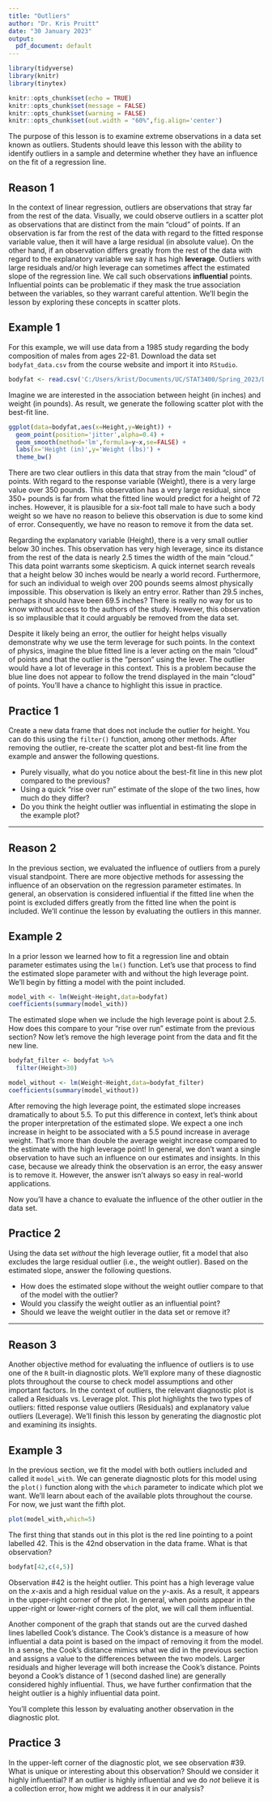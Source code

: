 ---
title: "Outliers"
author: "Dr. Kris Pruitt"
date: "30 January 2023"
output:
  pdf_document: default
---

```{r setup, include=FALSE}
library(tidyverse)
library(knitr)
library(tinytex)

knitr::opts_chunk$set(echo = TRUE)
knitr::opts_chunk$set(message = FALSE)
knitr::opts_chunk$set(warning = FALSE)
knitr::opts_chunk$set(out.width = "60%",fig.align='center')
```

The purpose of this lesson is to examine extreme observations in a data set known as outliers. Students should leave this lesson with the ability to identify outliers in a sample and determine whether they have an influence on the fit of a regression line.


## Reason 1

In the context of linear regression, outliers are observations that stray far from the rest of the data. Visually, we could observe outliers in a scatter plot as observations that are distinct from the main "cloud" of points. If an observation is far from the rest of the data with regard to the fitted response variable value, then it will have a large residual (in absolute value). On the other hand, if an observation differs greatly from the rest of the data with regard to the explanatory variable we say it has high **leverage**. Outliers with large residuals and/or high leverage can sometimes affect the estimated slope of the regression line. We call such observations **influential** points. Influential points can be problematic if they mask the true association between the variables, so they warrant careful attention. We'll begin the lesson by exploring these concepts in scatter plots.


## Example 1

For this example, we will use data from a 1985 study regarding the body composition of males from ages 22-81. Download the data set `bodyfat_data.csv` from the course website and import it into `RStudio`.

```{r}
bodyfat <- read.csv('C:/Users/krist/Documents/UC/STAT3400/Spring_2023/Data/bodyfat_data.csv')
```

Imagine we are interested in the association between height (in inches) and weight (in pounds). As result, we generate the following scatter plot with the best-fit line.

```{r}
ggplot(data=bodyfat,aes(x=Height,y=Weight)) +
  geom_point(position='jitter',alpha=0.4) +
  geom_smooth(method='lm',formula=y~x,se=FALSE) +
  labs(x='Height (in)',y='Weight (lbs)') +
  theme_bw()
```

There are two clear outliers in this data that stray from the main "cloud" of points. With regard to the response variable (Weight), there is a very large value over 350 pounds. This observation has a very large residual, since 350+ pounds is far from what the fitted line would predict for a height of 72 inches. However, it is plausible for a six-foot tall male to have such a body weight so we have no reason to believe this observation is due to some kind of error. Consequently, we have no reason to remove it from the data set. 

Regarding the explanatory variable (Height), there is a very small outlier below 30 inches. This observation has very high leverage, since its distance from the rest of the data is nearly 2.5 times the width of the main "cloud." This data point warrants some skepticism. A quick internet search reveals that a height below 30 inches would be nearly a world record. Furthermore, for such an individual to weigh over 200 pounds seems almost physically impossible. This observation is likely an entry error. Rather than 29.5 inches, perhaps it should have been 69.5 inches? There is really no way for us to know without access to the authors of the study. However, this observation is so implausible that it could arguably be removed from the data set.

Despite it likely being an error, the outlier for height helps visually demonstrate why we use the term leverage for such points. In the context of physics, imagine the blue fitted line is a lever acting on the main "cloud" of points and that the outlier is the "person" using the lever. The outlier would have a lot of leverage in this context. This is a problem because the blue line does not appear to follow the trend displayed in the main "cloud" of points. You'll have a chance to highlight this issue in practice.


## Practice 1

Create a new data frame that does not include the outlier for height. You can do this using the `filter()` function, among other methods. After removing the outlier, re-create the scatter plot and best-fit line from the example and answer the following questions.

* Purely visually, what do you notice about the best-fit line in this new plot compared to the previous?
* Using a quick "rise over run" estimate of the slope of the two lines, how much do they differ?
* Do you think the height outlier was influential in estimating the slope in the example plot?

______________________________________________________________________________________________________________


## Reason 2

In the previous section, we evaluated the influence of outliers from a purely visual standpoint. There are more objective methods for assessing the influence of an observation on the regression parameter estimates. In general, an observation is considered influential if the fitted line when the point is excluded differs greatly from the fitted line when the point is included. We'll continue the lesson by evaluating the outliers in this manner.


## Example 2

In a prior lesson we learned how to fit a regression line and obtain parameter estimates using the `lm()` function. Let's use that process to find the estimated slope parameter with and without the high leverage point. We'll begin by fitting a model with the point included.

```{r}
model_with <- lm(Weight~Height,data=bodyfat)
coefficients(summary(model_with))
```

The estimated slope when we include the high leverage point is about 2.5. How does this compare to your "rise over run" estimate from the previous section? Now let's remove the high leverage point from the data and fit the new line.

```{r}
bodyfat_filter <- bodyfat %>%
  filter(Height>30)

model_without <- lm(Weight~Height,data=bodyfat_filter)
coefficients(summary(model_without))
```

After removing the high leverage point, the estimated slope increases dramatically to about 5.5. To put this difference in context, let's think about the proper interpretation of the estimated slope. We expect a one inch increase in height to be associated with a 5.5 pound increase in average weight. That's more than double the average weight increase compared to the estimate with the high leverage point! In general, we don't want a single observation to have such an influence on our estimates and insights. In this case, because we already think the observation is an error, the easy answer is to remove it. However, the answer isn't always so easy in real-world applications.

Now you'll have a chance to evaluate the influence of the other outlier in the data set.


## Practice 2

Using the data set *without* the high leverage outlier, fit a model that also excludes the large residual outlier (i.e., the weight outlier). Based on the estimated slope, answer the following questions.

* How does the estimated slope without the weight outlier compare to that of the model with the outlier?
* Would you classify the weight outlier as an influential point?
* Should we leave the weight outlier in the data set or remove it?

______________________________________________________________________________________________________________


## Reason 3

Another objective method for evaluating the influence of outliers is to use one of the `R` built-in diagnostic plots. We'll explore many of these diagnostic plots throughout the course to check model assumptions and other important factors. In the context of outliers, the relevant diagnostic plot is called a Residuals vs. Leverage plot. This plot highlights the two types of outliers: fitted response value outliers (Residuals) and explanatory value outliers (Leverage). We'll finish this lesson by generating the diagnostic plot and examining its insights.


## Example 3

In the previous section, we fit the model with both outliers included and called it `model_with`. We can generate diagnostic plots for this model using the `plot()` function along with the `which` parameter to indicate which plot we want. We'll learn about each of the available plots throughout the course. For now, we just want the fifth plot.

```{r}
plot(model_with,which=5)
```

The first thing that stands out in this plot is the red line pointing to a point labelled 42. This is the 42nd observation in the data frame. What is that observation?

```{r}
bodyfat[42,c(4,5)]
```

Observation #42 is the height outlier. This point has a high leverage value on the $x$-axis and a high residual value on the $y$-axis. As a result, it appears in the upper-right corner of the plot. In general, when points appear in the upper-right or lower-right corners of the plot, we will call them influential.

Another component of the graph that stands out are the curved dashed lines labelled Cook's distance. The Cook's distance is a measure of how influential a data point is based on the impact of removing it from the model. In a sense, the Cook's distance mimics what we did in the previous section and assigns a value to the differences between the two models. Larger residuals and higher leverage will both increase the Cook's distance. Points beyond a Cook's distance of 1 (second dashed line) are generally considered highly influential. Thus, we have further confirmation that the height outlier is a highly influential data point.

You'll complete this lesson by evaluating another observation in the diagnostic plot.


## Practice 3

In the upper-left corner of the diagnostic plot, we see observation #39. What is unique or interesting about this observation? Should we consider it highly influential? If an outlier is highly influential and we do *not* believe it is a collection error, how might we address it in our analysis?
